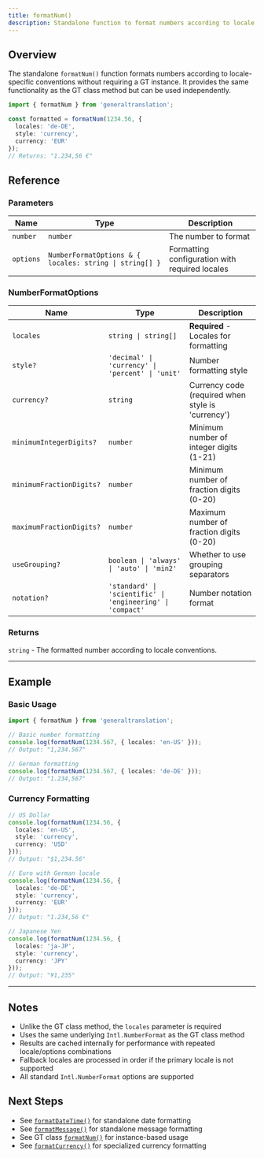 ```yaml
---
title: formatNum()
description: Standalone function to format numbers according to locale conventions
---
```


## Overview

The standalone `formatNum()` function formats numbers according to locale-specific conventions without requiring a GT instance.
It provides the same functionality as the GT class method but can be used independently.

```typescript
import { formatNum } from 'generaltranslation';

const formatted = formatNum(1234.56, {
  locales: 'de-DE',
  style: 'currency',
  currency: 'EUR'
});
// Returns: "1.234,56 €"
```

## Reference

### Parameters

| Name | Type | Description |
|------|------|-------------|
| `number` | `number` | The number to format |
| `options` | `NumberFormatOptions & { locales: string \| string[] }` | Formatting configuration with required locales |

### NumberFormatOptions

| Name | Type | Description |
|------|------|-------------|
| `locales` | `string \| string[]` | **Required** - Locales for formatting |
| `style?` | `'decimal' \| 'currency' \| 'percent' \| 'unit'` | Number formatting style |
| `currency?` | `string` | Currency code (required when style is 'currency') |
| `minimumIntegerDigits?` | `number` | Minimum number of integer digits (1-21) |
| `minimumFractionDigits?` | `number` | Minimum number of fraction digits (0-20) |
| `maximumFractionDigits?` | `number` | Maximum number of fraction digits (0-20) |
| `useGrouping?` | `boolean \| 'always' \| 'auto' \| 'min2'` | Whether to use grouping separators |
| `notation?` | `'standard' \| 'scientific' \| 'engineering' \| 'compact'` | Number notation format |

### Returns

`string` - The formatted number according to locale conventions.

---

## Example

### Basic Usage

```typescript copy
import { formatNum } from 'generaltranslation';

// Basic number formatting
console.log(formatNum(1234.567, { locales: 'en-US' }));
// Output: "1,234.567"

// German formatting
console.log(formatNum(1234.567, { locales: 'de-DE' }));
// Output: "1.234,567"
```

### Currency Formatting

```typescript copy
// US Dollar
console.log(formatNum(1234.56, {
  locales: 'en-US',
  style: 'currency',
  currency: 'USD'
}));
// Output: "$1,234.56"

// Euro with German locale
console.log(formatNum(1234.56, {
  locales: 'de-DE',
  style: 'currency',
  currency: 'EUR'
}));
// Output: "1.234,56 €"

// Japanese Yen
console.log(formatNum(1234.56, {
  locales: 'ja-JP',
  style: 'currency',
  currency: 'JPY'
}));
// Output: "¥1,235"
```
---

## Notes

* Unlike the GT class method, the `locales` parameter is required
* Uses the same underlying `Intl.NumberFormat` as the GT class method
* Results are cached internally for performance with repeated locale/options combinations
* Fallback locales are processed in order if the primary locale is not supported
* All standard `Intl.NumberFormat` options are supported

## Next Steps

* See [`formatDateTime()`](/docs/core/functions/formatting/formatDateTime) for standalone date formatting
* See [`formatMessage()`](/docs/core/functions/formatting/formatMessage) for standalone message formatting
* See GT class [`formatNum()`](/docs/core/class/methods/formatting/formatNum) for instance-based usage
* See [`formatCurrency()`](/docs/core/functions/formatting/formatCurrency) for specialized currency formatting
